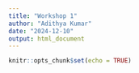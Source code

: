 ```yaml
---
title: "Workshop 1"
author: "Adithya Kumar"
date: "2024-12-10"
output: html_document
---
```


```r
knitr::opts_chunk$set(echo = TRUE)
```

```r

```